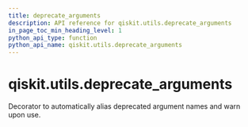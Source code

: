 ```yaml
---
title: deprecate_arguments
description: API reference for qiskit.utils.deprecate_arguments
in_page_toc_min_heading_level: 1
python_api_type: function
python_api_name: qiskit.utils.deprecate_arguments
---
```


<span id="qiskit-utils-deprecate-arguments" />

# qiskit.utils.deprecate\_arguments

<Function id="qiskit.utils.deprecate_arguments" isDedicatedPage={true} github="https://github.com/qiskit/qiskit/tree/stable/0.19/qiskit/utils/deprecation.py" signature="deprecate_arguments(kwarg_map)">
  Decorator to automatically alias deprecated argument names and warn upon use.
</Function>

